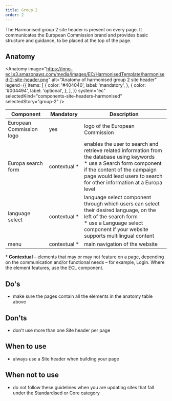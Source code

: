 ```yaml
---
title: Group 2
order: 2
---
```



<Paragraph size="lead">
  The Harmonised group 2 site header is present on every page. It communicates
  the European Commission brand and provides basic structure and guidance, to be
  placed at the top of the page.
</Paragraph>

## Anatomy

<Anatomy
  image="https://inno-ecl.s3.amazonaws.com/media/images/EC/HarmonisedTemplate/harmonised-2-site-header.png"
  alt="Anatomy of harmonised group 2 site header"
  legend={{
    items: [
      {
        color: '#404040',
        label: 'mandatory',
      },
      {
        color: '#004494',
        label: 'optional',
      },
    ],
  }}
  system="ec"
  selectedKind="components-site-headers-harmonised"
  selectedStory="group-2"
/>

| Component                                                                               | Mandatory          | Description                                                                                                                                                                                                                             |
| --------------------------------------------------------------------------------------- | ------------------ | --------------------------------------------------------------------------------------------------------------------------------------------------------------------------------------------------------------------------------------- |
| European Commission logo                                                                | yes                | logo of the European Commission                                                                                                                                                                                                         |
| <Link to="/ec/components/forms/search-form/usage/" standalone>Europa search form</Link> | contextual&nbsp;\* | enables the user to search and retrieve related information from the database using keywords<br />\* use a Search form component if the content of the campaign page would lead users to search for other information at a Europa level |
| language select                                                                         | contextual&nbsp;\* | language select component through which users can select their desired language, on the left of the search form<br />\* use a Language select component if your website supports multilingual content                                   |
| <Link to="/ec/components/navigation/menu/usage/" standalone>menu</Link>                 | contextual&nbsp;\* | main navigation of the website                                                                                                                                                                                                          |

<Paragraph size="s">
  * <strong>Contextual</strong> – elements that may or may not feature on a
  page, depending on the communication and/or functional needs – for example,
  Login. Where the element features, use the ECL component.
</Paragraph>

## Do's

- make sure the pages contain all the elements in the anatomy table above

## Don'ts

- don't use more than one Site header per page

## When to use

- always use a Site header when building your page

## When not to use

- do not follow these guidelines when you are updating sites that fall under the <Link to="/ec/standardised-template/">Standardised</Link> or <Link to="/ec/core-template/">Core</Link> category
